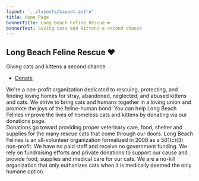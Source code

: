 ```yaml
---
layout: '../layouts/Layout.astro'
title: Home Page
bannerTitle: Long Beach Feline Rescue ❤️
bannerText: Giving cats and kittens a second chance
---
```


<Banner>
    <h2>Long Beach Feline Rescue ❤️</h2>
    <p>Giving cats and kittens a second chance</p>
    <ul class="actions special">
        <li><a href="/donate" class="button primary">Donate</a></li>
    </ul>
</Banner> 
<One />
<SpotlightContainer>
  <Spotlight imageSrc="images/home_pic01.webp" header="Our Mission" text="Our Mission">
    We're a non-profit organization dedicated to rescuing, protecting, and finding loving homes for stray, abandoned, neglected, and abused kittens and cats. We strive to bring cats and humans together in a loving union and promote the joys of the feline-human bond!
  </Spotlight>
  <Spotlight imageSrc="images/home_pic02.jpg" header="Donate" text="Donate">
    You can help Long Beach Felines improve the lives of homeless cats and kittens by donating via our donations page.<br/> Donations go toward providing proper veterinary care, food, shelter and supplies for the many rescue cats that come through our doors.
  </Spotlight>
  <Spotlight imageSrc="images/home_pic03.webp" header="Who We Are" text="Who We Are">
    Long Beach Felines is an all-volunteer organization formalized in 2008 as a 501(c)(3) non-profit. We have no paid staff and receive no government funding.  We rely on fundraising efforts and private donations to support our cause and provide food, supplies and medical care for our cats. We are a no-kill organization that only euthanizes cats when it is medically deemed the only humane option.
  </Spotlight>
</SpotlightContainer>
<Three />
